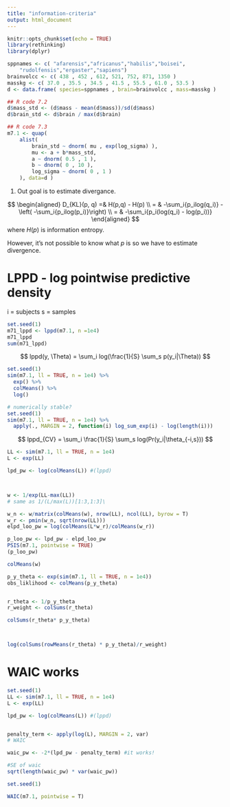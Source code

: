 ```yaml
---
title: "information-criteria"
output: html_document
---
```


```r
knitr::opts_chunk$set(echo = TRUE)
library(rethinking)
library(dplyr)
```

```r
sppnames <- c( "afarensis","africanus","habilis","boisei",
    "rudolfensis","ergaster","sapiens")
brainvolcc <- c( 438 , 452 , 612, 521, 752, 871, 1350 )
masskg <- c( 37.0 , 35.5 , 34.5 , 41.5 , 55.5 , 61.0 , 53.5 )
d <- data.frame( species=sppnames , brain=brainvolcc , mass=masskg )

## R code 7.2
d$mass_std <- (d$mass - mean(d$mass))/sd(d$mass)
d$brain_std <- d$brain / max(d$brain)

## R code 7.3
m7.1 <- quap(
    alist(
        brain_std ~ dnorm( mu , exp(log_sigma) ),
        mu <- a + b*mass_std,
        a ~ dnorm( 0.5 , 1 ),
        b ~ dnorm( 0 , 10 ),
        log_sigma ~ dnorm( 0 , 1 )
    ), data=d )

```


1. Out goal is to estimate divergance. 

$$
\begin{aligned}
D_{KL}(p, q) =&  H(p,q) - H(p) \\
= & -\sum_i{p_ilog(q_i)} - \left( -\sum_i{p_ilog(p_i)}\right) \\
= &  -\sum_i{p_i(log(q_i) - log(p_i))}
\end{aligned}
$$
where $H(p)$ is information entropy.

However, it's not possible to know what _p_ is so we have to estimate divergence.

# LPPD - log pointwise predictive density

i = subjects
s = samples



```r
set.seed(1)
m71_lppd <- lppd(m7.1, n =1e4)
m71_lppd
sum(m71_lppd)
```

$$
lppd(y, \Theta) = \sum_i log(\frac{1}{S} \sum_s p(y_i|\Theta))
$$

```r

set.seed(1)
sim(m7.1, ll = TRUE, n = 1e4) %>% 
  exp() %>% 
  colMeans() %>% 
  log()

# numerically stable?
set.seed(1)
sim(m7.1, ll = TRUE, n = 1e4) %>% 
  apply(., MARGIN = 2, function(i) log_sum_exp(i) - log(length(i)))

```

$$
lppd_{CV} = \sum_i \frac{1}{S} \sum_s log(Pr(y_i|\theta_{-i,s}))
$$

```r
LL <- sim(m7.1, ll = TRUE, n = 1e4)
L <- exp(LL)

lpd_pw <- log(colMeans(L)) #(lppd)



w <- 1/exp(LL-max(LL))
# same as 1/(L/max(L))[1:3,1:3]\

w_n <- w/matrix(colMeans(w), nrow(LL), ncol(LL), byrow = T)
w_r <- pmin(w_n, sqrt(nrow(LL)))
elpd_loo_pw = log(colMeans(L*w_r)/colMeans(w_r))

p_loo_pw <- lpd_pw - elpd_loo_pw
PSIS(m7.1, pointwise = TRUE)
(p_loo_pw)

colMeans(w)

p_y_theta <- exp(sim(m7.1, ll = TRUE, n = 1e4))
obs_liklihood <- colMeans(p_y_theta)


r_theta <- 1/p_y_theta
r_weight <- colSums(r_theta)

colSums(r_theta* p_y_theta)



log(colSums(rowMeans(r_theta) * p_y_theta)/r_weight)

```

# WAIC works

```r
set.seed(1)
LL <- sim(m7.1, ll = TRUE, n = 1e4)
L <- exp(LL)

lpd_pw <- log(colMeans(L)) #(lppd)


penalty_term <- apply(log(L), MARGIN = 2, var)
# WAIC

waic_pw <- -2*(lpd_pw - penalty_term) #it works!

#SE of waic
sqrt(length(waic_pw) * var(waic_pw))
```

```r
set.seed(1)

WAIC(m7.1, pointwise = T)
```

